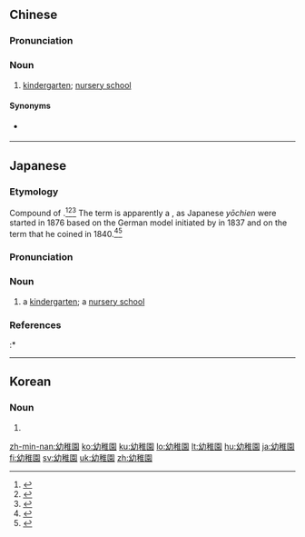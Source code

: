 {{also|幼稚园}}

==Chinese==
{{zh-forms|s=幼稚园|type=21}}

===Pronunciation===
{{zh-pron
|m=yòuzhìyuán
|c=jau3 zi6 jyun4-2
|h=pfs=yu-chṳ̂-yèn/yu-chhṳ̂-yèn/yô-chi-én;gd=yu4 ci1 yan2
|h_note=yô-chi-én - from Japanese pronunciation
|mn=qz,xm:iù-tī-oân/qz,tw,xm:iù-tī-hn̂g/zz:iù-tī-hûiⁿ
|w=2'ieu zu hhyoe
|cat=n
}}

===Noun===
{{zh-noun}}

# {{lb|zh|Taiwan|Hong Kong|or|dialectal}} [[kindergarten]]; [[nursery school]]

====Synonyms====
* {{qual|mainland China}} {{zh-l|幼兒園}}

{{zh-cat|Education}}

----

==Japanese==
<div style="float:right;">
{{wikipedia|lang=ja}}
{{wikipedia|Kindergarten}}
</div>
{{ja-kanjitab|よう|ち|えん|yomi=o}}

===Etymology===
Compound of {{compound|lang=ja|sort=ようちえん|幼稚|tr1=yōchi|t1={{l|en|infantile}}|園|tr2=en|t2={{l|en|garden}}}}.<ref name="KDJ">{{R:Kokugo Dai Jiten}}</ref><ref name="DJR">{{R:Daijirin}}</ref><ref name="DJS">{{R:Daijisen}}</ref>  The term is apparently a {{cal|nocap=1|ja|sort=ようちえん|etyl lang=de|etyl term=Kindergarten|etyl t={{l|en|children}}'s {{l|en|garden}}}}, as Japanese ''yōchien'' were started in 1876 based on the German model initiated by {{w|Friedrich Fröbel}} in 1837 and on the term {{m|de|Kindergarten}} that he coined in 1840.<ref name="DJR">{{R:Daijirin}}</ref><ref name="DJS">{{R:Daijisen}}</ref>

===Pronunciation===
{{ja-pron|yomi=o|ようちえん|acc=3|acc_ref=DJR}}

===Noun===
{{ja-noun|ようちえん|hhira=えうちゑん}}

# a [[kindergarten]]; a [[nursery school]]

===References===
<references/>
:* {{R:Shogakukan}}

{{C|ja|Education|sort=ようちえん}}

----

==Korean==
{{ko-hanjatab}}

===Noun===
{{ko-noun|hangeul=유치원|mr=yuch'iwŏn|y=yuchiwen}}

# {{hanja form of|유치원|[[kindergarten]]}}

[[zh-min-nan:幼稚園]]
[[ko:幼稚園]]
[[ku:幼稚園]]
[[lo:幼稚園]]
[[lt:幼稚園]]
[[hu:幼稚園]]
[[ja:幼稚園]]
[[fi:幼稚園]]
[[sv:幼稚園]]
[[uk:幼稚園]]
[[zh:幼稚園]]